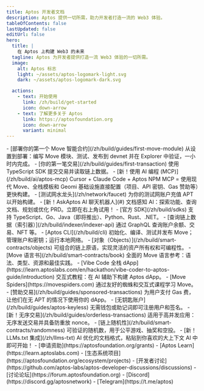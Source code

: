```yaml
---
title: Aptos 开发者文档
description: Aptos 提供一切所需，助力开发者打造一流的 Web3 体验。
tableOfContents: false
lastUpdated: false
editUrl: false
hero:
  title: |
    在 Aptos 上构建 Web3 的未来
  tagline: Aptos 为开发者提供打造一流 Web3 体验的一切所需。
  image:
    alt: Aptos 标志
    light: ~/assets/aptos-logomark-light.svg
    dark: ~/assets/aptos-logomark-dark.svg

  actions:
    - text: 开始使用
      link: /zh/build/get-started
      icon: down-arrow
    - text: 了解更多关于 Aptos
      link: https://aptosfoundation.org
      icon: down-arrow
      variant: minimal
---
```



<CardGrid>
  <ListCard title="入门指南" iconName="star" id="getting-started">
    - [部署你的第一个 Move 智能合约](/zh/build/guides/first-move-module) 从设置到部署：编写 Move 模块、测试、发布到 devnet 并在 Explorer 中验证，一小时内完成。
    - [你的第一笔交易](/zh/build/guides/first-transaction) 使用 TypeScript SDK 提交交易并读取链上数据。
    - [新！使用 AI 编程 (MCP)](/zh/build/ai/aptos-mcp) Cursor + Claude Code + Aptos NPM MCP = 使用现代 Move、全栈模板和 Geomi 基础设施直接配置（项目、API 密钥、Gas 赞助等）更快构建。
    - [测试网水龙头](/zh/network/faucet) 为你的测试网账户充值 APT 以开始构建。
  </ListCard>

  <ListCard title="工具" iconName="terminal">
    - [新！AskAptos AI 聊天机器人](#) 文档感知 AI：探索功能、查询文档、规划或优化 PRD。立即在右上角试用！
    - [官方 SDK](/zh/build/sdks) 支持 TypeScript、Go、Java（即将推出）、Python、Rust、.NET。
    - [查询链上数据（索引器）](/zh/build/indexer/indexer-api) 通过 GraphQL 查询账户余额、交易、NFT 等。
    - [Aptos CLI](/zh/build/cli) 初始化、编译、测试并发布 Move；管理账户和密钥；运行本地网络。
  </ListCard>

  <ListCard title="智能合约" iconName="pencil">
    - [对象（Objects）](/zh/build/smart-contracts/objects) 可组合的链上原语，实现灵活的资产所有权和可编程性。
    - [Move 语言书](/zh/build/smart-contracts/book) 全面的 Move 语言参考：语法、类型、资源和最佳实践。
    - [Vibe Code 全栈 dApp](https://learn.aptoslabs.com/en/hackathon/vibe-coder-to-aptos-guide/introduction) 交互式教程：在 AI 辅助下构建 Aptos dApp。
    - [Move Spiders](https://movespiders.com) 通过友好的蜘蛛和交互式课程学习 Move。
  </ListCard>

  <ListCard title="链上功能" iconName="lightning">
    - [赞助交易](/zh/build/guides/sponsored-transactions) 为用户支付 Gas 费，让他们在无 APT 的情况下使用你的 dApp。
    - [无钥匙账户](/zh/build/guides/aptos-keyless) 无需钱包或助记词即可注册用户和签名。
    - [新！无序交易](/zh/build/guides/orderless-transactions) 适用于高并发应用：无序发送交易并具备防重放 nonce。
    - [链上随机性](/zh/build/smart-contracts/randomness) 可验证的随机数，用于公平游戏、抽奖和空投。
  </ListCard>

  <ListCard title="资源" iconName="file-text">
    - [新！LLMs.txt 集成](/zh/llms-txt) AI 优化的文档格式，粘贴到你喜欢的大上下文 AI 中即可开始！
    - [申请资助](https://aptosfoundation.org/grants)
    - [Aptos Learn](https://learn.aptoslabs.com)
    - [生态系统项目](https://aptosfoundation.org/ecosystem/projects)
  </ListCard>

  <ListCard title="联系" iconName="globe-simple">
    - [开发者讨论](https://github.com/aptos-labs/aptos-developer-discussions/discussions)
    - [讨论论坛](https://forum.aptosfoundation.org)
    - [Discord](https://discord.gg/aptosnetwork)
    - [Telegram](https://t.me/aptos)
  </ListCard>
</CardGrid>
